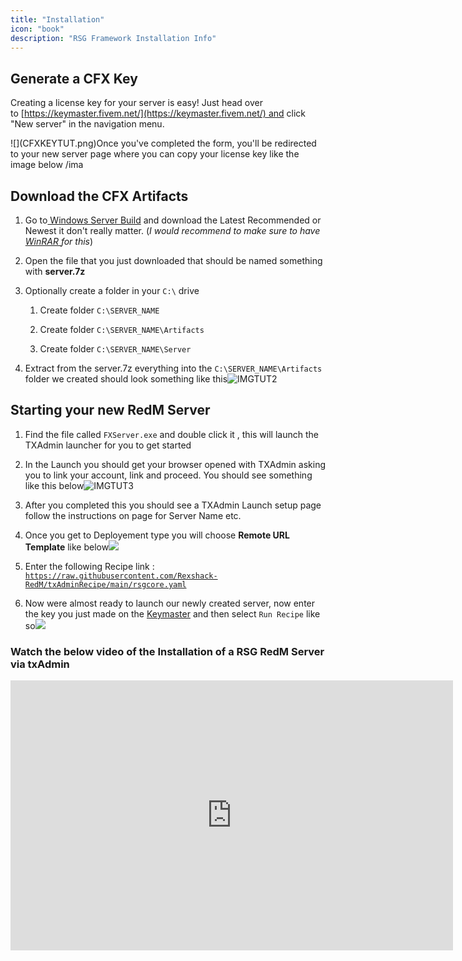 ```yaml
---
title: "Installation"
icon: "book"
description: "RSG Framework Installation Info"
---
```


## Generate a CFX Key

Creating a license key for your server is easy!
Just head over to [https://keymaster.fivem.net/](https://keymaster.fivem.net/) and click "New server" in the navigation menu.



<Accordion title="CFX Site Tutorial" description="Image tutorial" defaultOpen={false} icon="lightbulb">
  ![](CFXKEYTUT.png)Once you've completed the form, you'll be redirected to your new server page where you can copy your license key like the image below&#x20;
  /ima
</Accordion>

## Download the CFX Artifacts

1. Go to[ Windows Server Build](https://runtime.fivem.net/artifacts/fivem/build_server_windows/master/) and download the Latest Recommended or Newest it don't really matter. (*I would recommend to make sure to have* [*WinRAR* ](https://www.rarlab.com/download.htm)*for this*)


2. Open the file that you just downloaded that should be named something with **server.7z**


3. Optionally create a folder in your `C:\` drive

   1. Create folder `C:\SERVER_NAME`

   2. Create folder `C:\SERVER_NAME\Artifacts`

   3. Create folder `C:\SERVER_NAME\Server`

4. Extract from the server.7z everything into the `C:\SERVER_NAME\Artifacts` folder we created should look something like this![](IMGTUT.png "IMGTUT2")

## Starting your new RedM Server&#x20;

1. Find the file called `FXServer.exe` and double click it , this will launch the TXAdmin launcher for you to get started

2. In the Launch you should get your browser opened with TXAdmin asking you to link your account, link and proceed. You should see something like this below![](image.png "IMGTUT3")

3. After you completed this you should see a TXAdmin Launch setup page follow the instructions on page for Server Name etc.


4. Once you get to Deployement type you will choose **Remote URL Template** like below![](image2.avif)

5. Enter the following Recipe link : &#x20;
   [`https://raw.githubusercontent.com/Rexshack-RedM/txAdminRecipe/main/rsgcore.yaml`](https://raw.githubusercontent.com/Rexshack-RedM/txAdminRecipe/main/rsgcore.yaml)

6. Now were almost ready to launch our newly created server, now enter the key you just made on the [Keymaster](https://keymaster.fivem.net/) and then select `Run Recipe` like so![](image3.avif)

### Watch the below video of the Installation of a RSG RedM Server via txAdmin

<iframe width="708" height="432" src="https://www.youtube.com/embed/2zFfizkDfoc" title="RDR2 :  RSG txAdmin RedM Server Setup (2024)" frameborder="0" allow="accelerometer; autoplay; clipboard-write; encrypted-media; gyroscope; picture-in-picture; web-share" referrerpolicy="strict-origin-when-cross-origin" allowfullscreen />